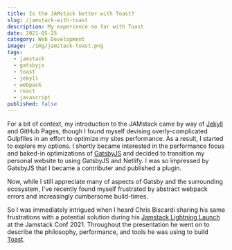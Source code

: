 ```yaml
---
title: Is the JAMstack better with Toast?
slug: /jamstack-with-toast
description: My experience so far with Toast
date: 2021-05-25
category: Web Development
image: ./img/jamstack-toast.png
tags:
  - jamstack
  - gatsbyjs
  - toast
  - jekyll
  - webpack
  - react
  - javascript
published: false
---
```


For a bit of context, my introduction to the JAMstack came by way of [Jekyll](https://jekyllrb.com/) and GitHub Pages, though I found myself devising overly-complicated Gulpfiles in an effort to optimize my sites performance. As a result, I started to explore my options.
I shortly became interested in the performance focus and baked-in optimizations of [GatsbyJS](https://www.gatsbyjs.com/) and decided to transition my personal website to using GatsbyJS and Netlify. I was so impressed by GatsbyJS that I became a contributer and published a plugin.

Now, while I still appreciate many of aspects of Gatsby and the surrounding ecosystem, I've recently found myself frustrated by abstract webpack errors and increasingly cumbersome build-times.

So I was immediately intrigued when I heard Chris Biscardi sharing his same frustrations with a potential solution during his [Jamstack Lightning Launch](https://www.youtube.com/watch?v=j2C0SIJFlv8) at the Jamstack Conf 2021. Throughout the presentation he went on to describe the philosophy, performance, and tools he was using to build [Toast](https://github.com/toastdotdev/toast).